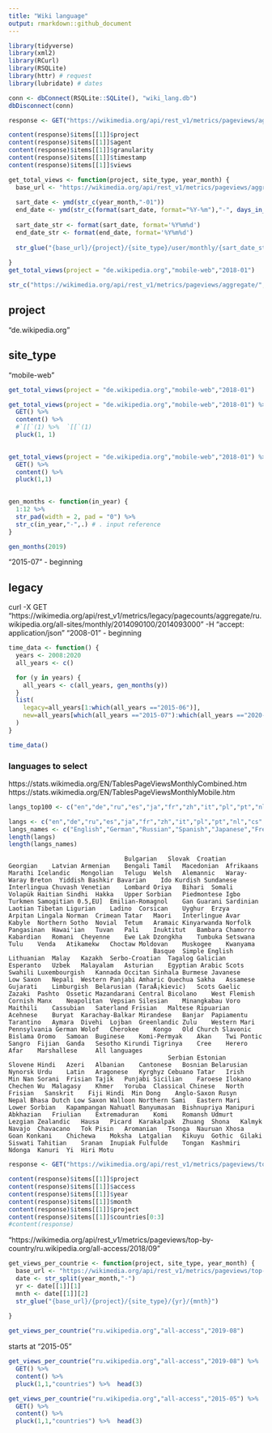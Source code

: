 ```yaml
---
title: "Wiki language"
output: rmarkdown::github_document
---
```



```r
library(tidyverse)
library(xml2)
library(RCurl)
library(RSQLite)
library(httr) # request
library(lubridate) # dates
```


```r
conn <- dbConnect(RSQLite::SQLite(), "wiki_lang.db")
dbDisconnect(conn)
```

```r
response <- GET("https://wikimedia.org/api/rest_v1/metrics/pageviews/aggregate/de.wikipedia.org/all-access/user/monthly/20180901/20180930")

```

```r
content(response)$items[[1]]$project
content(response)$items[[1]]$agent
content(response)$items[[1]]$granularity
content(response)$items[[1]]$timestamp
content(response)$items[[1]]$views
```

```r
get_total_views <- function(project, site_type, year_month) {
  base_url <- "https://wikimedia.org/api/rest_v1/metrics/pageviews/aggregate"
  
  sart_date <- ymd(str_c(year_month,"-01"))
  end_date <- ymd(str_c(format(sart_date, format="%Y-%m"),"-", days_in_month(sart_date)))
  
  sart_date_str <- format(sart_date, format='%Y%m%d')
  end_date_str <- format(end_date, format='%Y%m%d')
  
  str_glue("{base_url}/{project}/{site_type}/user/monthly/{sart_date_str}/{end_date_str}")
  
}
get_total_views(project = "de.wikipedia.org","mobile-web","2018-01")
```

```r
str_c("https://wikimedia.org/api/rest_v1/metrics/pageviews/aggregate/","de.wikipedia.org","/all-access/user/monthly/",20180901,"/",20180930)
```
## project
"de.wikipedia.org"

## site_type
"mobile-web"

```r
get_total_views(project = "de.wikipedia.org","mobile-web","2018-01")
```

```r
get_total_views(project = "de.wikipedia.org","mobile-web","2018-01") %>% 
  GET() %>% 
  content() %>%  
  #`[[`(1) %>%  `[[`(1)
  pluck(1, 1)
  
```
```r
get_total_views(project = "de.wikipedia.org","mobile-web","2018-01") %>% 
  GET() %>% 
  content() %>%  
  pluck(1,1)
  
```
```r
gen_months <- function(in_year) {
  1:12 %>%  
  str_pad(width = 2, pad = "0") %>% 
  str_c(in_year,"-",.) # . input reference
}

gen_months(2019)
```
"2015-07" - beginning

## legacy
curl -X GET "https://wikimedia.org/api/rest_v1/metrics/legacy/pagecounts/aggregate/ru.wikipedia.org/all-sites/monthly/2014090100/2014093000" -H "accept: application/json"
"2008-01" - beginning

```r
time_data <- function() {
  years <- 2008:2020
  all_years <- c()

  for (y in years) {
    all_years <- c(all_years, gen_months(y))  
  }
  list(
    legacy=all_years[1:which(all_years =="2015-06")],
    new=all_years[which(all_years =="2015-07"):which(all_years =="2020-07")]
  )
}

time_data()
```

### languages to select
https://stats.wikimedia.org/EN/TablesPageViewsMonthlyCombined.htm
https://stats.wikimedia.org/EN/TablesPageViewsMonthlyMobile.htm

```r
langs_top100 <- c("en","de","ru","es","ja","fr","zh","it","pl","pt","nl","cs","ko","sv","ar","uk","fi","fa","hu","vi","id","he","th","no","da","ca","el","ro","tr","bg","eu","sr","sk","simple","et","hr","lt","sl","ka","ms","hi","lv","kk","az","hy","sh","sq","bn","tl","zh-yue","ta","gl","bs","mk","eo","be","af","uz","nn","mr","ml","ur","is","ast","la","mn","arz","an","te","sco","ky","cy","sw","ceb","als","lb","tt","war","kn","ga","br","oc","zh-min-nan","yi","si","ckb","ba","my","fy","bar","jv","tg","io","nds","pa","ku","ne","scn","su","pnb")

langs <- c("en","de","ru","es","ja","fr","zh","it","pl","pt","nl","cs","ko","sv","ar","uk","fi","fa","hu","vi","id","he","th","no","da","ca","el","ro","tr","bg","eu","sr","sk","simple","et","hr","lt","sl","ka","ms","hi","lv","kk","az","hy","sh","sq","bn","tl","zh-yue","ta","gl","bs","mk","eo","be","af","uz","nn","mr","ml","ur","is","ast","la","mn","arz","an","te","sco","ky","cy","sw","ceb","als","lb","tt","war","kn","ga","br","oc","zh-min-nan","yi","si","ckb","ba","my","fy","bar","jv","tg","io","nds","pa","ku","ne","scn","su","pnb")
langs_names <- c("English","German","Russian","Spanish","Japanese","French","Chinese","Italian","Polish","Portuguese","Dutch","Czech","Korean","Swedish","Arabic","Ukrainian","Finnish","Persian","Hungarian","Vietnamese","Indonesian","Hebrew","Thai","Norwegian","Danish","Catalan","Greek","Romanian","Turkish")
length(langs)
length(langs_names)

```
									Bulgarian	Slovak	Croatian	Georgian	Latvian	Armenian	Bengali	Tamil	Macedonian	Afrikaans	Marathi	Icelandic	Mongolian	Telugu	Welsh	Alemannic	Waray-Waray	Breton	Yiddish	Bashkir	Bavarian	Ido	Kurdish	Sundanese	Interlingua	Chuvash	Venetian	Lombard	Oriya	Bihari	Somali	Volapük	Haitian	Sindhi	Hakka	Upper Sorbian	Piedmontese	Igbo	Turkmen	Samogitian 0.5,EU]	Emilian-Romagnol	Gan	Guarani	Sardinian	Laotian	Tibetan	Ligurian	Ladino	Corsican	Uyghur	Erzya	Arpitan	Lingala	Norman	Crimean Tatar	Maori	Interlingue	Avar	Kabyle	Northern Sotho	Novial	Tetum	Aramaic	Kinyarwanda	Norfolk	Pangasinan	Hawai'ian	Tuvan	Pali	Inuktitut	Bambara	Chamorro	Kabardian	Romani	Cheyenne	Ewe	Lak	Dzongkha	Tumbuka	Setswana	Tulu	Venda	Atikamekw	Choctaw	Moldovan	Muskogee	Kwanyama
 											Basque	Simple English	Lithuanian	Malay	Kazakh	Serbo-Croatian	Tagalog	Galician	Esperanto	Uzbek	Malayalam	Asturian	Egyptian Arabic	Scots	Swahili	Luxembourgish	Kannada	Occitan	Sinhala	Burmese	Javanese	Low Saxon	Nepali	Western Panjabi	Amharic	Quechua	Sakha	Assamese	Gujarati	Limburgish	Belarusian (TaraÅ¡kievic)	Scots Gaelic	Zazaki	Pashto	Ossetic	Mazandarani	Central Bicolano	West Flemish	Cornish	Manx	Neapolitan	Vepsian	Silesian	Minangkabau	Voro	Maithili	Cassubian	Saterland Frisian	Maltese	Ripuarian	Acehnese	Buryat	Karachay-Balkar	Mirandese	Banjar	Papiamentu	Tarantino	Aymara	Divehi	Lojban	Greenlandic	Zulu	Western Mari	Pennsylvania German	Wolof	Cherokee	Kongo	Old Church Slavonic	Bislama	Oromo	Samoan	Buginese	Komi-Permyak	Akan	Twi	Pontic	Sangro	Fijian	Ganda	Sesotho	Kirundi	Tigrinya	Cree	Herero	Afar	Marshallese		All languages
 	 											Serbian	Estonian	Slovene	Hindi	Azeri	Albanian	Cantonese	Bosnian	Belarusian	Nynorsk	Urdu	Latin	Aragonese	Kyrghyz	Cebuano	Tatar	Irish	Min Nan	Sorani	Frisian	Tajik	Punjabi	Sicilian	Faroese	Ilokano	Chechen	Wu	Malagasy	Khmer	Yoruba	Classical Chinese	North Frisian	Sanskrit	Fiji Hindi	Min Dong	Anglo-Saxon	Rusyn	Nepal Bhasa	Dutch Low Saxon	Walloon	Northern Sami	Eastern Mari	Lower Sorbian	Kapampangan	Nahuatl	Banyumasan	Bishnupriya Manipuri	Abkhazian	Friulian	Extremaduran	Komi	Romansh	Udmurt	Lezgian	Zealandic	Hausa	Picard	Karakalpak	Zhuang	Shona	Kalmyk	Navajo	Chavacano	Tok Pisin	Aromanian	Tsonga	Nauruan	Xhosa	Goan Konkani	Chichewa	Moksha	Latgalian	Kikuyu	Gothic	Gilaki	Siswati	Tahitian	Sranan	Inupiak	Fulfulde	Tongan	Kashmiri	Ndonga	Kanuri	Yi	Hiri Motu	



```r
response <- GET("https://wikimedia.org/api/rest_v1/metrics/pageviews/top-by-country/ru.wikipedia.org/all-access/2018/09")
```


```r
content(response)$items[[1]]$project
content(response)$items[[1]]$access
content(response)$items[[1]]$year
content(response)$items[[1]]$month
content(response)$items[[1]]$project
content(response)$items[[1]]$countries[0:3]
#content(response)
```

"https://wikimedia.org/api/rest_v1/metrics/pageviews/top-by-country/ru.wikipedia.org/all-access/2018/09"

```r
get_views_per_countrie <- function(project, site_type, year_month) {
  base_url <- "https://wikimedia.org/api/rest_v1/metrics/pageviews/top-by-country"
  date <- str_split(year_month,"-")
  yr <- date[[1]][1]
  mnth <- date[[1]][2]
  str_glue("{base_url}/{project}/{site_type}/{yr}/{mnth}")
  
}

get_views_per_countrie("ru.wikipedia.org","all-access","2019-08")
```

starts at "2015-05"

```r
get_views_per_countrie("ru.wikipedia.org","all-access","2019-08") %>% 
  GET() %>% 
  content() %>% 
  pluck(1,1,"countries") %>%  head(3)
```

```r
get_views_per_countrie("ru.wikipedia.org","all-access","2015-05") %>% 
  GET() %>% 
  content() %>% 
  pluck(1,1,"countries") %>%  head(3)
```







